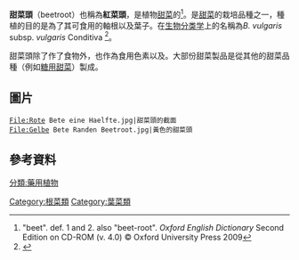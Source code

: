 {{redirect2|红菜头|其他也稱為「红菜头」的蔬菜|胡萝卜}}
{{Infobox cultivar 
| name = 甜菜頭<br/>Beetroot
| image = A Beetroots in Yuen Long.jpg
| image_caption = 甜菜頭
| species = ''[[甜菜|甜菜]]''
| subspecies = [[Beta_vulgaris_subsp._vulgaris|''Beta vulgaris'' subsp. ''vulgaris'']]
| group = ''''Conditiva' group'''
| origin = {{le|海甜菜|Sea beet (''Beta vulgaris'' subsp. ''maritima'')}}
<!--| subdivision = Many; see text.-->
}}

'''甜菜頭'''（beetroot）也稱為'''紅菜頭'''，是植物[[甜菜|甜菜]]的{{le|軸根|taproot}}<ref>"beet". def. 1 and 2. also "beet-root". ''Oxford English Dictionary'' Second Edition on CD-ROM (v. 4.0) © Oxford University Press 2009</ref>。是[[甜菜|甜菜]]的栽培品種之一，種植的目的是為了其可食用的軸根以及葉子。在[[生物分类学|生物分类学]]上的名稱為''B. vulgaris'' subsp. ''vulgaris'' Conditiva {{le|品种群|Cultivar group|Group}}<ref name=MMPND>{{Cite web |title=Sorting Beta names |url=http://www.plantnames.unimelb.edu.au/Sorting/Beta.html |work=Multilingual Multiscript Plant Name Database |publisher=The University of Melbourne |accessdate=2013-04-15 |archiveurl=https://www.webcitation.org/6Fu9TOBWl?url=http://www.plantnames.unimelb.edu.au/Sorting/Beta.html |archivedate=2013-04-15 |deadurl=yes |df= }}</ref>。

甜菜頭除了作了食物外，也作為食用色素以及{{le|藥用植物|medicinal plant}}。大部份甜菜製品是從其他的甜菜品種（例如[[糖用甜菜|糖用甜菜]]）製成。

==圖片==
<gallery>
 File:Rote Bete eine Haelfte.jpg|甜菜頭的截面
 File:Gelbe Bete Randen Beetroot.jpg|黃色的甜菜頭
</gallery>
{{clear}}

==參考資料==
{{reflist}}
{{食物小作品}}
[[分類:藥用植物|分類:藥用植物]]
[[Category:根菜類|Category:根菜類]]
[[Category:葉菜類|Category:葉菜類]]